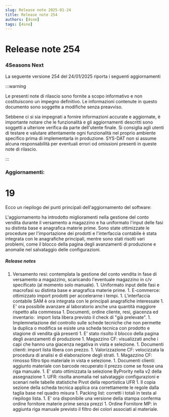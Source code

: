 ```yaml
---
slug: Release note 2025-01-24
title: Release note 254
authors: [4sne]
tags: [4sne]
---
```


# Release note 254

### 4Seasons Next

La seguente versione 254 del 24/01/2025 riporta i seguenti aggiornamenti

:::warning

Le presenti note di rilascio sono fornite a scopo informativo e non costituiscono un impegno definitivo. Le informazioni contenute in questo documento sono soggette a modifiche senza preavviso.

Sebbene ci si sia impegnati a fornire informazioni accurate e aggiornate, è importante notare che le funzionalità e gli aggiornamenti descritti sono soggetti a ulteriore verifica da parte dell'utente finale.  Si consiglia agli utenti di testare e valutare attentamente ogni funzionalità nel proprio ambiente specifico prima di implementarla in produzione.
SYS-DAT non si assume alcuna responsabilità per eventuali errori od omissioni presenti in queste note di rilascio.

:::


<!-- truncate -->

### Aggiornamenti:        

#  19

Ecco un riepilogo dei punti principali dell'aggiornamento del software:

L'aggiornamento ha introdotto miglioramenti nella gestione del conto vendita durante il versamento a magazzino e ha uniformato l'input delle fasi su distinta base e anagrafica materie prime. Sono state ottimizzate le procedure per l'importazione dei prodotti e l'interfaccia contabile è stata integrata con le anagrafiche principali, mentre sono stati risolti vari problemi, come il blocco della pagina degli avanzamenti di produzione e anomalie nel salvataggio delle configurazioni.


##### Release notes

1. Versamento resi: contemplata la gestione del conto vendita in fase di versamento a magazzino, scaricando l'eventuale magazzino in c/v specificato (al momento solo manuale). 1. Uniformato input delle fasi e macrofasi su distinta base e anagrafica materie prime. 1. E-commerce: ottimizzato&nbsp;import prodotti per accelerarne i tempi. 1. L'interfaccia contabile SAM è ora integrata con le principali anagrafiche interessate 1. E' ora possibile avanzare al laboratorio anche una quantità maggiore rispetto alla commessa 1. Documenti, ordine cliente, resi, giacenza ed inventario:&nbsp; import lista libera previsto il check di &quot;già prelevate&quot;. 1. Implemnetazione del controllo sulle schede tecniche che non permette la duplica o modifica se esiste una scheda tecnica con prodotto e stagione di vendita già presenti  1. E' stato risolto il blocco della pagina degli avanzamenti di produzione 1. Magazzino CF: visualizzati anche i capi che hanno una giacenza negativa in&nbsp;vista e selezione. 1. Documenti clienti: import lista libera con prezzo. 1. Valorizzazione CF: velocizzata la procedura di analisi e di elaborazione degli strati. 1. Magazzino CF: rimosso filtro tipo materiale in vista e selezione. 1. Documenti clienti: aggiunto materiale con barcode recuperato il prezzo come se fosse una riga manuale.  1. E' stato ottimizzata la selezione ByPrority nella v2 della assegnazione 1. UFR: risolta anomalia nel salvataggio configurazioni e scenari nelle tabelle statistiche Pivot della reportistica UFR 1. Il copia sezione della scheda tecnica applica ora correttamente le regole dalla taglia base nel quadro misura 1. Packing list: corretti i totali in testa al riepilogo lista. 1. E' ora disponibile una versione della stampa conferma ordine fornitore materie prime senza prezzi 1. Ordine Fornitore MP: in aggiunta riga manuale previsto il filtro dei colori associati al materiale. 
